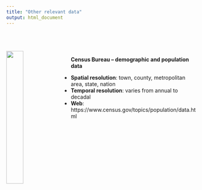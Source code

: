 ```yaml
---
title: "Other relevant data"
output: html_document
---
```


<br/><br/><br/> 
<img src="census.png" style="width:30%; margin-right: 20px" align="left">

**Census Bureau – demographic and population data**

* **Spatial resolution**: town, county, metropolitan area, state, nation
* **Temporal resolution**: varies from annual to decadal
* **Web**: https://www.census.gov/topics/population/data.html


